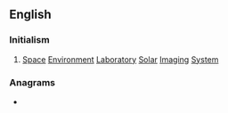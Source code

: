 ==English==

===Initialism===
{{rfc-header|Initialism}}
{{head|en|initialism}}

# [[space|Space]] [[environment|Environment]] [[laboratory|Laboratory]] [[solar|Solar]] [[imaging|Imaging]] [[system|System]]

===Anagrams===
* {{anagrams|en|a=eilsss|Sissel|lisses|sisels}}